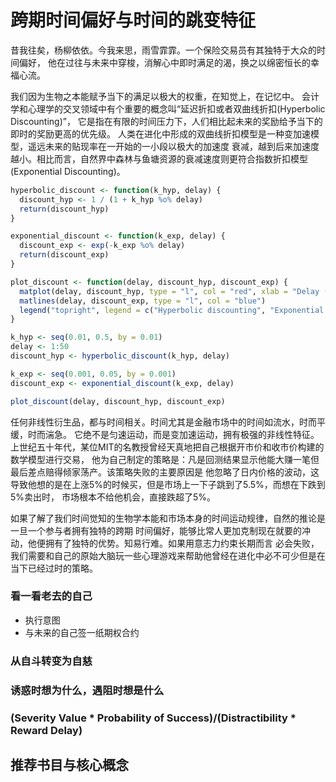 # 跨期时间偏好与时间的跳变特征

昔我往矣，杨柳依依。今我来思，雨雪霏霏。一个保险交易员有其独特于大众的时间偏好，
他在过往与未来中穿梭，消解心中即时满足的渴，换之以绵密恒长的幸福心流。

我们因为生物之本能赋予当下的满足以极大的权重，在知觉上，在记忆中。
会计学和心理学的交叉领域中有个重要的概念叫“延迟折扣或者双曲线折扣(Hyperbolic Discounting)”，
它是指在有限的时间压力下，人们相比起未来的奖励给予当下的即时的奖励更高的优先级。
人类在进化中形成的双曲线折扣模型是一种变加速模型，遥远未来的贴现率在一开始的一小段以极大的加速度
衰减，越到后来加速度越小。相比而言，自然界中森林与鱼塘资源的衰减速度则更符合指数折扣模型(Exponential
Discounting)。

```r
hyperbolic_discount <- function(k_hyp, delay) {
  discount_hyp <- 1 / (1 + k_hyp %o% delay)
  return(discount_hyp)
}

exponential_discount <- function(k_exp, delay) {
  discount_exp <- exp(-k_exp %o% delay)
  return(discount_exp)
}

plot_discount <- function(delay, discount_hyp, discount_exp) {
  matplot(delay, discount_hyp, type = "l", col = "red", xlab = "Delay (years)", ylab = "Discount rate")
  matlines(delay, discount_exp, type = "l", col = "blue")
  legend("topright", legend = c("Hyperbolic discounting", "Exponential discounting"), col = c("red", "blue"), lty = 1)
}

k_hyp <- seq(0.01, 0.5, by = 0.01)
delay <- 1:50
discount_hyp <- hyperbolic_discount(k_hyp, delay)

k_exp <- seq(0.001, 0.05, by = 0.001)
discount_exp <- exponential_discount(k_exp, delay)

plot_discount(delay, discount_hyp, discount_exp)
```

任何非线性衍生品，都与时间相关。时间尤其是金融市场中的时间如流水，时而平缓，时而湍急。
它绝不是匀速运动，而是变加速运动，拥有极强的非线性特征。上世纪五十年代，某位MIT的名教授曾经天真地把自己根据开市价和收市价构建的数学模型进行交易，
他为自己制定的策略是：凡是回测结果显示他能大赚一笔但最后差点赔得倾家荡产。该策略失败的主要原因是
他忽略了日内价格的波动，这导致他想的是在上涨5%的时候买，但是市场上一下子跳到了5.5%，而想在下跌到5%卖出时，
市场根本不给他机会，直接跌超了5%。

如果了解了我们时间觉知的生物学本能和市场本身的时间运动规律，自然的推论是一旦一个参与者拥有独特的跨期
时间偏好，能够比常人更加克制现在就要的冲动，他便拥有了独特的优势。知易行难。如果用意志力约束长期而言
必会失败，我们需要和自己的原始大脑玩一些心理游戏来帮助他曾经在进化中必不可少但是在当下已经过时的策略。

### 看一看老去的自己
- 执行意图
- 与未来的自己签一纸期权合约

### 从自斗转变为自慈

### 诱惑时想为什么，遇阻时想是什么

### (Severity Value * Probability of Success)/(Distractibility * Reward Delay)
 
## 推荐书目与核心概念